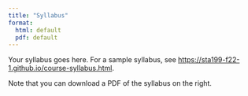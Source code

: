 ```yaml
---
title: "Syllabus"
format: 
  html: default
  pdf: default
---
```


Your syllabus goes here. For a sample syllabus, see <https://sta199-f22-1.github.io/course-syllabus.html>.

Note that you can download a PDF of the syllabus on the right.
